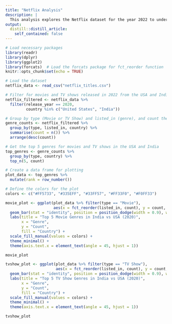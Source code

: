 ```yaml
---
title: "Netflix Analysis"
description: |
  This analysis explores the Netflix dataset for the year 2022 to understand the top 5 genres for movies and TV shows released in the USA and India.
output: 
  distill::distill_article:
    self_contained: false
---
```



```r
# Load necessary packages
library(readr)
library(dplyr)
library(ggplot2)
library(forcats)  # Load the forcats package for fct_reorder function
knitr::opts_chunk$set(echo = TRUE)
```

```r
# Load the dataset
netflix_data <- read_csv("netflix_titles.csv")

# Filter for movies and TV shows released in 2022 from the USA and India
netflix_filtered <- netflix_data %>%
  filter(release_year == 2020,
         country %in% c("United States", "India"))

# Group by type (Movie or TV Show) and listed_in (genre), and count the number of occurrences
genre_counts <- netflix_filtered %>%
  group_by(type, listed_in, country) %>%
  summarise(count = n()) %>%
  arrange(desc(count))

# Get the top 5 genres for movies and TV shows in the USA and India
top_genres <- genre_counts %>%
  group_by(type, country) %>%
  top_n(5, count)

# Create a data frame for plotting
plot_data <- top_genres %>%
  mutate(rank = row_number())

# Define the colors for the plot
colors <- c("#FF5733", "#335EFF", "#33FF57", "#FF33F0", "#F0FF33")

```

```r
movie_plot <- ggplot(plot_data %>% filter(type == "Movie"),
                     aes(x = fct_reorder(listed_in, count), y = count, fill = country)) +
  geom_bar(stat = "identity", position = position_dodge(width = 0.9), width = 0.7) +
  labs(title = "Top 5 Movie Genres in India vs USA (2020)",
       x = "Genre",
       y = "Count",
       fill = "Country") +
  scale_fill_manual(values = colors) +
  theme_minimal() +
  theme(axis.text.x = element_text(angle = 45, hjust = 1))


```

```r
movie_plot

```

```r
tvshow_plot <- ggplot(plot_data %>% filter(type == "TV Show"),
                      aes(x = fct_reorder(listed_in, count), y = count, fill = country)) +
  geom_bar(stat = "identity", position = position_dodge(width = 0.9), width = 0.7) +
  labs(title = "Top 5 TV Show Genres in India vs USA (2020)",
       x = "Genre",
       y = "Count",
       fill = "Country") +
  scale_fill_manual(values = colors) +
  theme_minimal() +
  theme(axis.text.x = element_text(angle = 45, hjust = 1))


```

```r
tvshow_plot

```
